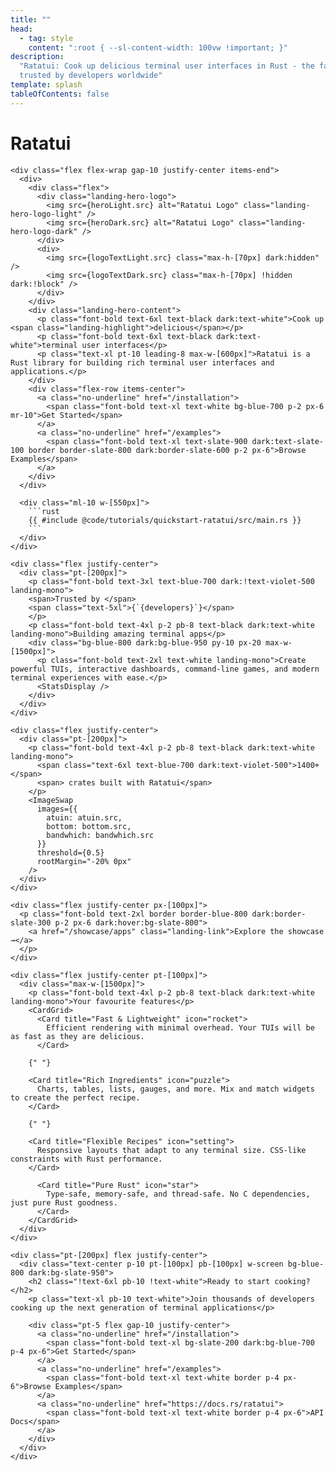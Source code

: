 ```yaml
---
title: ""
head:
  - tag: style
    content: ":root { --sl-content-width: 100vw !important; }"
description:
  "Ratatui: Cook up delicious terminal user interfaces in Rust - the fast, lightweight TUI library
  trusted by developers worldwide"
template: splash
tableOfContents: false
---
```




<div class="landing-hero py-8 mb-30 flex justify-center landing-mono">
  <div>
    <h1>Ratatui</h1>
    <div class="w-100 h-100 text-center">
      <RandomDots
        gridSize={25}
        numClusters={15}
        dotsPerCluster={65}
        clusterRadius={150}
        pattern="random"
        opacity={0.2}
        fixed={true}
        colors={['#64748b', '#64748b', '#334155']}
      />
    </div>
        
    <div class="flex flex-wrap gap-10 justify-center items-end">
      <div>
        <div class="flex">
          <div class="landing-hero-logo">
            <img src={heroLight.src} alt="Ratatui Logo" class="landing-hero-logo-light" />
            <img src={heroDark.src} alt="Ratatui Logo" class="landing-hero-logo-dark" />
          </div>
          <div>
            <img src={logoTextLight.src} class="max-h-[70px] dark:hidden" />
            <img src={logoTextDark.src} class="max-h-[70px] !hidden dark:!block" />
          </div>
        </div>
        <div class="landing-hero-content">
          <p class="font-bold text-6xl text-black dark:text-white">Cook up <span class="landing-highlight">delicious</span></p>
          <p class="font-bold text-6xl text-black dark:text-white">terminal user interfaces</p>
          <p class="text-xl pt-10 leading-8 max-w-[600px]">Ratatui is a Rust library for building rich terminal user interfaces and applications.</p>
        </div>
        <div class="flex-row items-center">
          <a class="no-underline" href="/installation">
            <span class="font-bold text-xl text-white bg-blue-700 p-2 px-6 mr-10">Get Started</span>
          </a>
          <a class="no-underline" href="/examples">
            <span class="font-bold text-xl text-slate-900 dark:text-slate-100 border border-slate-800 dark:border-slate-600 p-2 px-6">Browse Examples</span>
          </a>
        </div>
      </div>

      <div class="ml-10 w-[550px]">
        ```rust
        {{ #include @code/tutorials/quickstart-ratatui/src/main.rs }}
        ```
      </div>
    </div>

    <div class="flex justify-center">
      <div class="pt-[200px]">
        <p class="font-bold text-3xl text-blue-700 dark:!text-violet-500 landing-mono">
        <span>Trusted by </span>
        <span class="text-5xl">{`{developers}`}</span>
        </p>
        <p class="font-bold text-4xl p-2 pb-8 text-black dark:text-white landing-mono">Building amazing terminal apps</p>
        <div class="bg-blue-800 dark:bg-blue-950 py-10 px-20 max-w-[1500px]">
          <p class="font-bold text-2xl text-white landing-mono">Create powerful TUIs, interactive dashboards, command-line games, and modern terminal experiences with ease.</p>
          <StatsDisplay />
        </div>
      </div>
    </div>

    <div class="flex justify-center">
      <div class="pt-[200px]">
        <p class="font-bold text-4xl p-2 pb-8 text-black dark:text-white landing-mono">
          <span class="text-6xl text-blue-700 dark:text-violet-500">1400+</span>
          <span> crates built with Ratatui</span>
        </p>
        <ImageSwap 
          images={{
            atuin: atuin.src,
            bottom: bottom.src,
            bandwhich: bandwhich.src
          }}
          threshold={0.5}
          rootMargin="-20% 0px"
        />
      </div>
    </div>
  
    <div class="flex justify-center px-[100px]">
      <p class="font-bold text-2xl border border-blue-800 dark:border-slate-300 p-2 px-6 dark:hover:bg-slate-800">
        <a href="/showcase/apps" class="landing-link">Explore the showcase →</a>
      </p>
    </div>

    <div class="flex justify-center pt-[100px]">
      <div class="max-w-[1500px]">
        <p class="font-bold text-4xl p-2 pb-8 text-black dark:text-white landing-mono">Your favourite features</p>
        <CardGrid>
          <Card title="Fast & Lightweight" icon="rocket">
            Efficient rendering with minimal overhead. Your TUIs will be as fast as they are delicious.
          </Card>

        {" "}

        <Card title="Rich Ingredients" icon="puzzle">
          Charts, tables, lists, gauges, and more. Mix and match widgets to create the perfect recipe.
        </Card>

        {" "}

        <Card title="Flexible Recipes" icon="setting">
          Responsive layouts that adapt to any terminal size. CSS-like constraints with Rust performance.
        </Card>

          <Card title="Pure Rust" icon="star">
            Type-safe, memory-safe, and thread-safe. No C dependencies, just pure Rust goodness.
          </Card>
        </CardGrid>
      </div>
    </div>

    <div class="pt-[200px] flex justify-center">
      <div class="text-center p-10 pt-[100px] pb-[100px] w-screen bg-blue-800 dark:bg-slate-950">
        <h2 class="!text-6xl pb-10 !text-white">Ready to start cooking?</h2>
        <p class="text-xl pb-10 text-white">Join thousands of developers cooking up the next generation of terminal applications</p>

        <div class="pt-5 flex gap-10 justify-center">
          <a class="no-underline" href="/installation">
            <span class="font-bold text-xl bg-slate-200 dark:bg-blue-700 p-4 px-6">Get Started</span>
          </a>
          <a class="no-underline" href="/examples">
            <span class="font-bold text-xl text-white border p-4 px-6">Browse Examples</span>
          </a>
          <a class="no-underline" href="https://docs.rs/ratatui">
            <span class="font-bold text-xl text-white border p-4 px-6">API Docs</span>
          </a>
        </div>
      </div>
    </div>

  </div>
</div>
